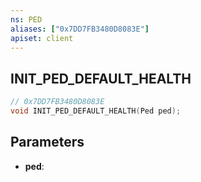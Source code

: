 ```yaml
---
ns: PED
aliases: ["0x7DD7FB3480D8083E"]
apiset: client
---
```

## INIT_PED_DEFAULT_HEALTH

```c
// 0x7DD7FB3480D8083E
void INIT_PED_DEFAULT_HEALTH(Ped ped);
```


## Parameters
* **ped**: